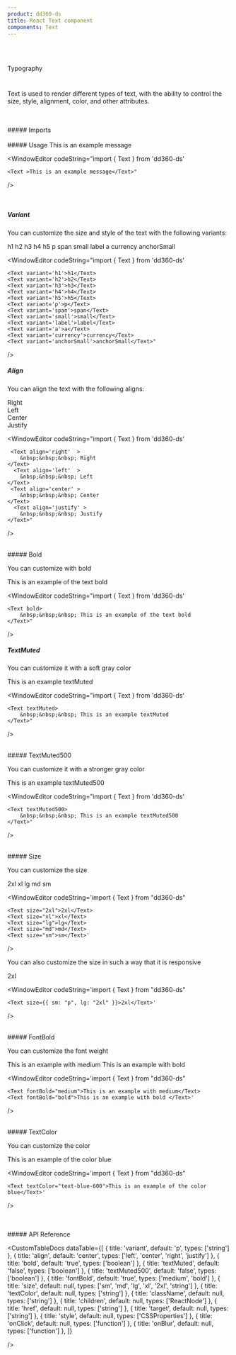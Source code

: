 ```yaml
---
product: dd360-ds
title: React Text component
components: Text
---
```


<br id='top' />
<br />

<Label>Typography</Label>

# <HeaderDocCustom title="Text" url="https://main--62ffec7466615c40c8dbe435.chromatic.com/?path=/story/typography-text--default" />

Text is used to render different types of text, with the ability to control the size, style, alignment, color, and other attributes.

<br />
<br />
##### <span name="floating-nav">Imports</span>

<WindowEditor codeString="import { Text } from 'dd360-ds'" />
<WindowEditor codeString="import Text from 'dd360-ds/Text'" />

<br />
<br />
##### <span name="floating-nav">Usage</span>

<Playground className="gap-y-2">
    <Text>This is an example message</Text>
</Playground>

<WindowEditor
    codeString="import { Text } from 'dd360-ds'

    <Text >This is an example message</Text>"

/>

<br />

##### <span name="floating-nav">Variant</span>

You can customize the size and style of the text with the following variants:

<Playground className="flex items-center gap-x-6">
    <Text variant="h1">h1</Text>
    <Text variant="h2">h2</Text>
    <Text variant="h3">h3</Text>
    <Text variant="h4">h4</Text>
    <Text variant="h5">h5</Text>
    <Text variant="p">p</Text>
    <Text variant="span">span</Text>
    <Text variant="small">small</Text>
    <Text variant="label">label</Text>
    <Text variant="a">a</Text>
    <Text variant="currency">currency</Text>
    <Text variant="anchorSmall">anchorSmall</Text>
</Playground>

<WindowEditor
    codeString="import { Text } from 'dd360-ds'
    
    <Text variant='h1'>h1</Text>
    <Text variant='h2'>h2</Text>
    <Text variant='h3'>h3</Text>
    <Text variant='h4'>h4</Text>
    <Text variant='h5'>h5</Text>
    <Text variant='p'>p</Text>
    <Text variant='span'>span</Text>
    <Text variant='small'>small</Text>
    <Text variant='label'>label</Text>
    <Text variant='a'>a</Text>
    <Text variant='currency'>currency</Text>
    <Text variant='anchorSmall'>anchorSmall</Text>"
/>
<br />
##### <span name="floating-nav">Align</span>

You can align the text with the following aligns:

<Playground className="flex gap-x-6">
    <div className="bg-white h-10 w-32 rounded-lg pr-4">
        <Text className="w-full" align="right">
            Right
        </Text>
    </div>
    <div className="bg-white h-10 w-32 rounded-lg pl-4">
        <Text className="w-full" align="left">
            Left
        </Text>
    </div>
    <div className="bg-white h-10 w-32 rounded-lg">
        <Text className="w-full" align="center">
            Center
        </Text>
    </div>
    <div className="bg-white h-10 w-32 rounded-lg pl-4">
        <Text className="w-full" align="justify">
            Justify
        </Text>
    </div>
</Playground>

<WindowEditor
    codeString="import { Text } from 'dd360-ds'

     <Text align='right'  >
        &nbsp;&nbsp;&nbsp; Right
    </Text>
      <Text align='left'  >
        &nbsp;&nbsp;&nbsp; Left
    </Text>
     <Text align='center' >
        &nbsp;&nbsp;&nbsp; Center
    </Text>
      <Text align='justify' >
        &nbsp;&nbsp;&nbsp; Justify
    </Text>"

/>

<br />
##### <span name="floating-nav">Bold</span>

You can customize with bold

<Playground className="flex gap-x-6">
    <Text bold>This is an example of the text bold</Text>
</Playground>

<WindowEditor
    codeString="import { Text } from 'dd360-ds'
    
    <Text bold>
        &nbsp;&nbsp;&nbsp; This is an example of the text bold
    </Text>"
/>
<br />
##### <span name="floating-nav">TextMuted</span>

You can customize it with a soft gray color

<Playground className="flex gap-x-6">
    <Text textMuted>This is an example textMuted</Text>
</Playground>

<WindowEditor
    codeString="import { Text } from 'dd360-ds'

    <Text textMuted>
        &nbsp;&nbsp;&nbsp; This is an example textMuted
    </Text>"

/>

<br />
##### <span name="floating-nav">TextMuted500</span>

You can customize it with a stronger gray color

<Playground className="flex gap-x-6">
    <Text textMuted500>This is an example textMuted500</Text>
</Playground>

<WindowEditor
    codeString="import { Text } from 'dd360-ds'

    <Text textMuted500>
        &nbsp;&nbsp;&nbsp; This is an example textMuted500
    </Text>"

/>

<br />
##### <span name="floating-nav">Size</span>

You can customize the size

<Playground className="flex gap-x-6 items-center">
    <Text size="2xl">2xl</Text>
    <Text size="xl">xl</Text>
    <Text size="lg">lg</Text>
    <Text size="md">md</Text>
    <Text size="sm">sm</Text>
</Playground>

<WindowEditor
    codeString='import { Text } from "dd360-ds"

    <Text size="2xl">2xl</Text>
    <Text size="xl">xl</Text>
    <Text size="lg">lg</Text>
    <Text size="md">md</Text>
    <Text size="sm">sm</Text>'

/>

You can also customize the size in such a way that it is responsive

<Playground className="flex gap-x-6 items-center">
    <Text size={{ sm: 'p', lg: '2xl' }}>2xl</Text>
</Playground>

<WindowEditor
    codeString='import { Text } from "dd360-ds"

    <Text size={{ sm: "p", lg: "2xl" }}>2xl</Text>'

/>

<br />
##### <span name="floating-nav">FontBold</span>

You can customize the font weight

<Playground className="flex gap-x-6 items-center">
    <Text fontBold="medium">This is an example with medium</Text>
    <Text fontBold="bold">This is an example with bold</Text>
</Playground>

<WindowEditor
    codeString='import { Text } from "dd360-ds"

    <Text fontBold="medium">This is an example with medium</Text>
    <Text fontBold="bold">This is an example with bold </Text>'

/>

<br />
##### <span name="floating-nav">TextColor</span>

You can customize the color

<Playground className="flex gap-x-6 items-center">
    <Text textColor="text-blue-600">This is an example of the color blue</Text>
</Playground>

<WindowEditor
    codeString='import { Text } from "dd360-ds"

    <Text textColor="text-blue-600">This is an example of the color blue</Text>'

/>

<br />
<br />
##### <span name="floating-nav">API Reference</span>

<CustomTableDocs
    dataTable={[
        { title: 'variant', default: 'p', types: ['string'] },
        { title: 'align', default: 'center', types: ['left', 'center', 'right', 'justify'] },
        { title: 'bold', default: 'true', types: ['boolean'] },
        { title: 'textMuted', default: 'false', types: ['boolean'] },
        { title: 'textMuted500', default: 'false', types: ['boolean'] },
        { title: 'fontBold', default: 'true', types: ['medium', 'bold'] },
        { title: 'size', default: null, types: ['sm', 'md', 'lg', 'xl', '2xl', 'string'] },
        { title: 'textColor', default: null, types: ['string'] },
        { title: 'className', default: null, types: ['string'] },
        { title: 'children', default: null, types: ['ReactNode'] },
        { title: 'href', default: null, types: ['string'] },
        { title: 'target', default: null, types: ['string'] },
        { title: 'style', default: null, types: ['CSSProperties'] },
        { title: 'onClick', default: null, types: ['function'] },
        { title: 'onBlur', default: null, types: ['function'] },
    ]}

/>

<BackAndForwardController />